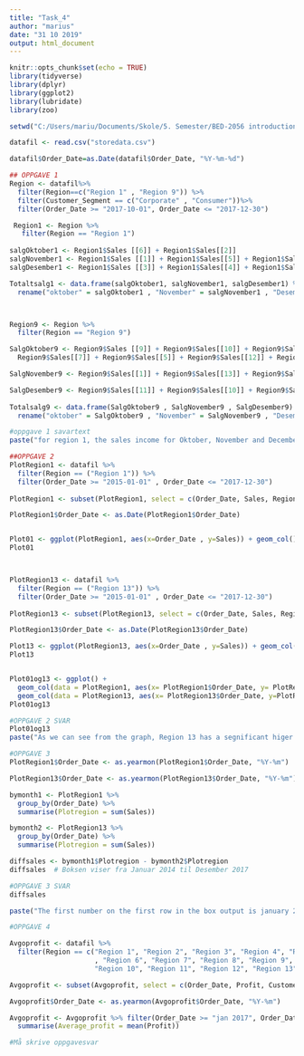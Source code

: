 ---
title: "Task_4"
author: "marius"
date: "31 10 2019"
output: html_document
---

```{r setup, include=FALSE}
knitr::opts_chunk$set(echo = TRUE)
library(tidyverse)
library(dplyr)
library(ggplot2)
library(lubridate)
library(zoo)
```

```{r}
setwd("C:/Users/mariu/Documents/Skole/5. Semester/BED-2056 introduction to dataciense/Arbeidskrav/Task_4")

datafil <- read.csv("storedata.csv")

datafil$Order_Date=as.Date(datafil$Order_Date, "%Y-%m-%d")

```

```{r}
## OPPGAVE 1
Region <- datafil%>%
  filter(Region==c("Region 1" , "Region 9")) %>%
  filter(Customer_Segment == c("Corporate" , "Consumer"))%>%
  filter(Order_Date >= "2017-10-01", Order_Date <= "2017-12-30")

 Region1 <- Region %>%
   filter(Region == "Region 1")
 
salgOktober1 <- Region1$Sales [[6]] + Region1$Sales[[2]]
salgNovember1 <- Region1$Sales [[1]] + Region1$Sales[[5]] + Region1$Sales[[8]]
salgDesember1 <- Region1$Sales [[3]] + Region1$Sales[[4]] + Region1$Sales [[7]]

Totaltsalg1 <- data.frame(salgOktober1, salgNovember1, salgDesember1) %>%
  rename("oktober" = salgOktober1 , "November" = salgNovember1 , "Desember" = salgDesember1)



Region9 <- Region %>%
  filter(Region == "Region 9")

SalgOktober9 <- Region9$Sales [[9]] + Region9$Sales[[10]] + Region9$Sales[[4]] +
  Region9$Sales[[7]] + Region9$Sales[[5]] + Region9$Sales[[12]] + Region9$Sales[[3]]

SalgNovember9 <- Region9$Sales[[1]] + Region9$Sales[[13]] + Region9$Sales[[8]]

SalgDesember9 <- Region9$Sales[[11]] + Region9$Sales[[10]] + Region9$Sales[[2]] + Region9$Sales[[6]]
  
Totalsalg9 <- data.frame(SalgOktober9 , SalgNovember9 , SalgDesember9) %>%
  rename("oktober" = SalgOktober9 , "November" = SalgNovember9 , "Desember" = SalgDesember9)


```

```{r}
#oppgave 1 savartext
paste("for region 1, the sales income for Oktober, November and December has been the following", salgOktober1, salgNovember1, salgDesember1,"For Region 9 it has been the following income", SalgOktober9, SalgNovember9, SalgDesember9, "for the past three months")

```

```{r}
##OPPGAVE 2
PlotRegion1 <- datafil %>%
  filter(Region == ("Region 1")) %>%
  filter(Order_Date >= "2015-01-01" , Order_Date <= "2017-12-30")
  
PlotRegion1 <- subset(PlotRegion1, select = c(Order_Date, Sales, Region))

PlotRegion1$Order_Date <- as.Date(PlotRegion1$Order_Date)


Plot01 <- ggplot(PlotRegion1, aes(x=Order_Date , y=Sales)) + geom_col()
Plot01



PlotRegion13 <- datafil %>%
  filter(Region == ("Region 13")) %>%
  filter(Order_Date >= "2015-01-01" , Order_Date <= "2017-12-30")
  
PlotRegion13 <- subset(PlotRegion13, select = c(Order_Date, Sales, Region))

PlotRegion13$Order_Date <- as.Date(PlotRegion13$Order_Date)

Plot13 <- ggplot(PlotRegion13, aes(x=Order_Date , y=Sales)) + geom_col()
Plot13


Plot01og13 <- ggplot() +
  geom_col(data = PlotRegion1, aes(x= PlotRegion1$Order_Date, y= PlotRegion1$Sales, color=PlotRegion1$Region)) +
  geom_col(data = PlotRegion13, aes(x= PlotRegion13$Order_Date, y=PlotRegion13$Sales, color=PlotRegion13$Region))
Plot01og13
```

```{r}
#OPPGAVE 2 SVAR
Plot01og13
paste("As we can see from the graph, Region 13 has a segnificant higer sales income all thru the three years.")

```




```{r}
#OPPGAVE 3
PlotRegion1$Order_Date <- as.yearmon(PlotRegion1$Order_Date, "%Y-%m") 

PlotRegion13$Order_Date <- as.yearmon(PlotRegion13$Order_Date, "%Y-%m")

bymonth1 <- PlotRegion1 %>%
  group_by(Order_Date) %>%
  summarise(Plotregion = sum(Sales))

bymonth2 <- PlotRegion13 %>%
  group_by(Order_Date) %>%
  summarise(Plotregion = sum(Sales))

diffsales <- bymonth1$Plotregion - bymonth2$Plotregion
diffsales  # Boksen viser fra Januar 2014 til Desember 2017

```

```{r}
#OPPGAVE 3 SVAR
diffsales

paste("The first number on the first row in the box output is january 2014, witch means that the last number on the last row is desember 2017. This makes it easy to identify whitch month that Region 13 had higer sales thant Region 1. ")


```





```{r}
#OPPGAVE 4

Avgoprofit <- datafil %>%
  filter(Region == c("Region 1", "Region 2", "Region 3", "Region 4", "Region 5"
                     , "Region 6", "Region 7", "Region 8", "Region 9", 
                     "Region 10", "Region 11", "Region 12", "Region 13"))

Avgoprofit <- subset(Avgoprofit, select = c(Order_Date, Profit, Customer_Segment, Product_Category, Region))

Avgoprofit$Order_Date <- as.yearmon(Avgoprofit$Order_Date, "%Y-%m")

Avgoprofit <- Avgoprofit %>% filter(Order_Date >= "jan 2017", Order_Date <= "des 2017")%>% group_by(Customer_Segment, Product_Category, Region) %>%
  summarise(Average_profit = mean(Profit))

#Må skrive oppgavesvar

```





